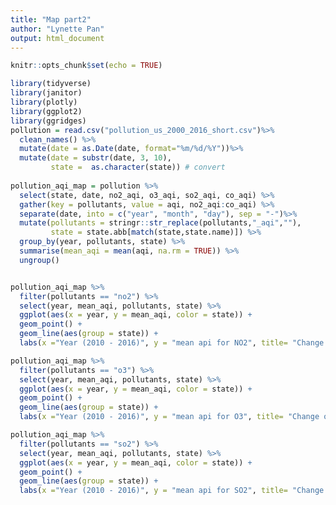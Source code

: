 ```yaml
---
title: "Map part2"
author: "Lynette Pan"
output: html_document
---
```


```r
knitr::opts_chunk$set(echo = TRUE)
```

```r
library(tidyverse)
library(janitor)
library(plotly)
library(ggplot2)
library(ggridges)
pollution = read.csv("pollution_us_2000_2016_short.csv")%>%
  clean_names() %>%
  mutate(date = as.Date(date, format="%m/%d/%Y"))%>%
  mutate(date = substr(date, 3, 10), 
         state =  as.character(state)) # convert
  
pollution_aqi_map = pollution %>% 
  select(state, date, no2_aqi, o3_aqi, so2_aqi, co_aqi) %>% 
  gather(key = pollutants, value = aqi, no2_aqi:co_aqi) %>% 
  separate(date, into = c("year", "month", "day"), sep = "-")%>%
  mutate(pollutants = stringr::str_replace(pollutants,"_aqi",""),
         state = state.abb[match(state,state.name)]) %>% 
  group_by(year, pollutants, state) %>% 
  summarise(mean_aqi = mean(aqi, na.rm = TRUE)) %>% 
  ungroup()


pollution_aqi_map %>% 
  filter(pollutants == "no2") %>% 
  select(year, mean_aqi, pollutants, state) %>%
  ggplot(aes(x = year, y = mean_aqi, color = state)) +
  geom_point() +
  geom_line(aes(group = state)) +
  labs(x ="Year (2010 - 2016)", y = "mean api for NO2", title= "Change of mean NO2 api throughout study period")


```

```r
pollution_aqi_map %>% 
  filter(pollutants == "o3") %>% 
  select(year, mean_aqi, pollutants, state) %>%
  ggplot(aes(x = year, y = mean_aqi, color = state)) +
  geom_point() +
  geom_line(aes(group = state)) +
  labs(x ="Year (2010 - 2016)", y = "mean api for O3", title= "Change of mean O3 api throughout study period")

```



```r
pollution_aqi_map %>% 
  filter(pollutants == "so2") %>% 
  select(year, mean_aqi, pollutants, state) %>%
  ggplot(aes(x = year, y = mean_aqi, color = state)) +
  geom_point() +
  geom_line(aes(group = state)) +
  labs(x ="Year (2010 - 2016)", y = "mean api for SO2", title= "Change of mean SO2 api throughout study period")



```
